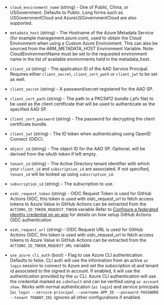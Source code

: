 <!-- Code generated from the comments of the Config struct in builder/azure/common/client/config.go; DO NOT EDIT MANUALLY -->

- `cloud_environment_name` (string) - One of Public, China, or
  USGovernment. Defaults to Public. Long forms such as
  USGovernmentCloud and AzureUSGovernmentCloud are also supported.

- `metadata_host` (string) - The Hostname of the Azure Metadata Service
  (for example management.azure.com), used to obtain the Cloud Environment
  when using a Custom Azure Environment. This can also be sourced from the
  ARM_METADATA_HOST Environment Variable.
  Note: CloudEnvironmentName must be set to the requested environment
  name in the list of available environments held in the metadata_host.

- `client_id` (string) - The application ID of the AAD Service Principal.
  Requires either `client_secret`, `client_cert_path` or `client_jwt` to be set as well.

- `client_secret` (string) - A password/secret registered for the AAD SP.

- `client_cert_path` (string) - The path to a PKCS#12 bundle (.pfx file) to be used as the client certificate
  that will be used to authenticate as the specified AAD SP.

- `client_cert_password` (string) - The password for decrypting the client certificate bundle.

- `client_jwt` (string) - The ID token when authenticating using OpenID Connect (OIDC).

- `object_id` (string) - The object ID for the AAD SP. Optional, will be derived from the oAuth token if left empty.

- `tenant_id` (string) - The Active Directory tenant identifier with which your `client_id` and
  `subscription_id` are associated. If not specified, `tenant_id` will be
  looked up using `subscription_id`.

- `subscription_id` (string) - The subscription to use.

- `oidc_request_token` (string) - OIDC Request Token is used for GitHub Actions OIDC, this token is used with oidc_request_url to fetch access tokens to Azure
  Value in GitHub Actions can be extracted from the `ACTIONS_ID_TOKEN_REQUEST_TOKEN` variable
  Refer to [Configure a federated identity credential on an app](https://learn.microsoft.com/en-us/entra/workload-id/workload-identity-federation-create-trust?pivots=identity-wif-apps-methods-azp#github-actions) for details on how setup GitHub Actions OIDC authentication

- `oidc_request_url` (string) - OIDC Request URL is used for GitHub Actions OIDC, this token is used with oidc_request_url to fetch access tokens to Azure
  Value in GitHub Actions can be extracted from the `ACTIONS_ID_TOKEN_REQUEST_URL` variable

- `use_azure_cli_auth` (bool) - Flag to use Azure CLI authentication. Defaults to false.
  CLI auth will use the information from an active `az login` session to connect to Azure and set the subscription id and tenant id associated to the signed in account.
  If enabled, it will use the authentication provided by the `az` CLI.
  Azure CLI authentication will use the credential marked as `isDefault` and can be verified using `az account show`.
  Works with normal authentication (`az login`) and service principals (`az login --service-principal --username APP_ID --password PASSWORD --tenant TENANT_ID`).
  Ignores all other configurations if enabled.

<!-- End of code generated from the comments of the Config struct in builder/azure/common/client/config.go; -->
